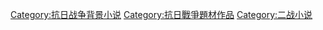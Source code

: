 [[Category:抗日战争背景小说|Category:抗日战争背景小说]]
[[Category:抗日戰爭題材作品|Category:抗日戰爭題材作品]]
[[Category:二战小说|Category:二战小说]]